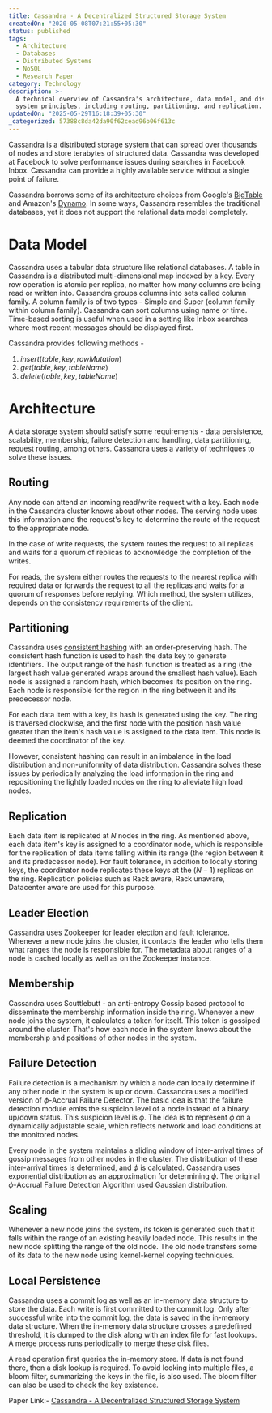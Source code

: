 ```yaml
---
title: Cassandra - A Decentralized Structured Storage System
createdOn: "2020-05-08T07:21:55+05:30"
status: published
tags:
  - Architecture
  - Databases
  - Distributed Systems
  - NoSQL
  - Research Paper
category: Technology
description: >-
  A technical overview of Cassandra's architecture, data model, and distributed
  system principles, including routing, partitioning, and replication.
updatedOn: "2025-05-29T16:18:39+05:30"
_categorized: 57388c8da42da90f62cead96b06f613c
---
```


Cassandra is a distributed storage system that can spread over thousands of
nodes and store terabytes of structured data. Cassandra was developed at
Facebook to solve performance issues during searches in Facebook Inbox.
Cassandra can provide a highly available service without a single point of
failure.

Cassandra borrows some of its architecture choices from Google's
[BigTable](https://static.googleusercontent.com/media/research.google.com/en//archive/bigtable-osdi06.pdf)
and Amazon's
[Dynamo](https://www.allthingsdistributed.com/files/amazon-dynamo-sosp2007.pdf).
In some ways, Cassandra resembles the traditional databases, yet it does not
support the relational data model completely.

# Data Model

Cassandra uses a tabular data structure like relational databases. A table in
Cassandra is a distributed multi-dimensional map indexed by a key. Every row
operation is atomic per replica, no matter how many columns are being read or
written into. Cassandra groups columns into sets called column family. A column
family is of two types - Simple and Super (column family within column family).
Cassandra can sort columns using name or time. Time-based sorting is useful when
used in a setting like Inbox searches where most recent messages should be
displayed first.

Cassandra provides following methods -

1. $insert(table, key, rowMutation)$
2. $get(table, key, tableName)$
3. $delete(table, key, tableName)$

# Architecture

A data storage system should satisfy some requirements - data persistence,
scalability, membership, failure detection and handling, data partitioning,
request routing, among others. Cassandra uses a variety of techniques to solve
these issues.

## Routing

Any node can attend an incoming read/write request with a key. Each node in the
Cassandra cluster knows about other nodes. The serving node uses this
information and the request's key to determine the route of the request to the
appropriate node.

In the case of write requests, the system routes the request to all replicas and
waits for a quorum of replicas to acknowledge the completion of the writes.

For reads, the system either routes the requests to the nearest replica with
required data or forwards the request to all the replicas and waits for a quorum
of responses before replying. Which method, the system utilizes, depends on the
consistency requirements of the client.

## Partitioning

Cassandra uses
[consistent hashing](https://en.wikipedia.org/wiki/Consistent_hashing) with an
order-preserving hash. The consistent hash function is used to hash the data key
to generate identifiers. The output range of the hash function is treated as a
ring (the largest hash value generated wraps around the smallest hash value).
Each node is assigned a random hash, which becomes its position on the ring.
Each node is responsible for the region in the ring between it and its
predecessor node.

For each data item with a key, its hash is generated using the key. The ring is
traversed clockwise, and the first node with the position hash value greater
than the item's hash value is assigned to the data item. This node is deemed the
coordinator of the key.

However, consistent hashing can result in an imbalance in the load distribution
and non-uniformity of data distribution. Cassandra solves these issues by
periodically analyzing the load information in the ring and repositioning the
lightly loaded nodes on the ring to alleviate high load nodes.

## Replication

Each data item is replicated at $N$ nodes in the ring. As mentioned above, each
data item's key is assigned to a coordinator node, which is responsible for the
replication of data items falling within its range (the region between it and
its predecessor node). For fault tolerance, in addition to locally storing keys,
the coordinator node replicates these keys at the $(N-1)$ replicas on the ring.
Replication policies such as Rack aware, Rack unaware, Datacenter aware are used
for this purpose.

## Leader Election

Cassandra uses Zookeeper for leader election and fault tolerance. Whenever a new
node joins the cluster, it contacts the leader who tells them what ranges the
node is responsible for. The metadata about ranges of a node is cached locally
as well as on the Zookeeper instance.

## Membership

Cassandra uses Scuttlebutt - an anti-entropy Gossip based protocol to
disseminate the membership information inside the ring. Whenever a new node
joins the system, it calculates a token for itself. This token is gossiped
around the cluster. That's how each node in the system knows about the
membership and positions of other nodes in the system.

## Failure Detection

Failure detection is a mechanism by which a node can locally determine if any
other node in the system is up or down. Cassandra uses a modified version of
$\phi$-Accrual Failure Detector. The basic idea is that the failure detection
module emits the suspicion level of a node instead of a binary up/down status.
This suspicion level is $\phi$. The idea is to represent $\phi$ on a dynamically
adjustable scale, which reflects network and load conditions at the monitored
nodes.

Every node in the system maintains a sliding window of inter-arrival times of
gossip messages from other nodes in the cluster. The distribution of these
inter-arrival times is determined, and $\phi$ is calculated. Cassandra uses
exponential distribution as an approximation for determining $\phi$. The
original $\phi$-Accrual Failure Detection Algorithm used Gaussian distribution.

## Scaling

Whenever a new node joins the system, its token is generated such that it falls
within the range of an existing heavily loaded node. This results in the new
node splitting the range of the old node. The old node transfers some of its
data to the new node using kernel-kernel copying techniques.

## Local Persistence

Cassandra uses a commit log as well as an in-memory data structure to store the
data. Each write is first committed to the commit log. Only after successful
write into the commit log, the data is saved in the in-memory data structure.
When the in-memory data structure crosses a predefined threshold, it is dumped
to the disk along with an index file for fast lookups. A merge process runs
periodically to merge these disk files.

A read operation first queries the in-memory store. If data is not found there,
then a disk lookup is required. To avoid looking into multiple files, a bloom
filter, summarizing the keys in the file, is also used. The bloom filter can
also be used to check the key existence.

Paper Link:-
[Cassandra - A Decentralized Structured Storage System](http://www.cs.cornell.edu/Projects/ladis2009/papers/Lakshman-ladis2009.PDF)
